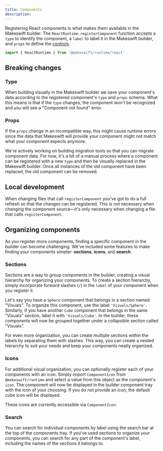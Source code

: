 ```yaml
---
title: Components
description:
---
```



Registering React components is what makes them available in the Makeswift builder. The
`ReactRuntime.registerComponent` function accepts a `type` to identify the component, a `label` to
label it in the Makeswift builder, and `props` to define the [controls](/architecture#controls).

```js
import { ReactRuntime } from '@makeswift/runtime/react'
```

## Breaking changes

### Type

When building visually in the Makeswift builder we save your component's data according to the
registered component's `type` and `props` schema. What this means is that if the `type` changes, the
component won't be recognized and you will see a "Component not found" error.

### Props

If the `props` change in an incompatible way, this might cause runtime errors since the data that
Makeswift will provide your component might not match what your component expects anymore.

We're actively working on building migration tools so that you can migrate component data. For now,
it's a bit of a manual process where a component can be registered with a new `type` and then be
visually replaced in the Makeswift builder. Once all instances of the old component have been
replaced, the old component can be removed.

## Local development

When changing files that call `registerComponent` you've got to do a full refresh so that the
changes can be registered. This is not necessary when changing the component source—it's only
necessary when changing a file that calls `registerComponent`.

## Organizing components

As you register more components, finding a specific component in the builder can
become challenging. We've included some features to make finding your components
simpler: **sections**, **icons**, and **search**.

### Sections

Sections are a way to group components in the builder, creating a visual
hierarchy for organizing your components. To create a section hierarchy, simply
incorporate forward slashes (`/`) in the `label` of your component when you
register it.

Let's say you have a `Sphere` component that belongs in a section named
"Visuals". To organize this component, use the label `'Visuals/Sphere'`.
Similarly, if you have another `Cube` component that belongs in the same
"Visuals" section, label it with `'Visuals/Cube'`. In the builder, these
components will now be grouped together under a collapsible section called
"Visuals".

For even more organization, you can create multiple sections within the labels
by separating them with slashes. This way, you can create a nested hierarchy
to suit your needs and keep your components neatly organized.

### Icons

For additional visual organization, you can optionally register each of your
components with an icon. Simply import `ComponentIcon` from `@makeswift/runtime`
and select a value from this object as the component's `icon`. The component
will now be displayed in the builder component tray with the icon of your
choosing. If you do not provide an icon, the default cube icon will be
displayed.

These icons are currently accessible via `ComponentIcon`:

<RuntimeIconsGrid />

### Search

You can search for individual components by label using the search bar at the
top of the components tray. If you've used sections to organize your components,
you can search for any part of the component's label, including the names of the
sections it belongs to.

